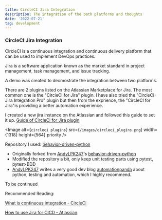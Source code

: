```yaml
---
title: CircleCI Jira Integration
description: The integration of the both platforms and thoughts
date: '2022-07-21'
tag: development
---
```




### CircleCI Jira Integration


CircleCI is a continuous integration and continuous delivery platform that can be used to implement DevOps practices.

Jira is a software application known as the market standard in project management, task management, and issue tracking.

A demo was created to deomostrate the integration between two platforms.

There are 2 plugins listed on the Atlassian Marketplace for Jira. The most common one is the "CircleCI for Jira" plugin.
I have also tried the "CircleCI-Jira Integration Pro" plugin but then from the exprience, the "CircleCI for Jira"is providing a better automation experience.

I created a new jira instance on the Atlassian and followed this guide to set it up.
[Guide of CircleCI for Jira plugin](https://circleci.com/docs/jira-plugin)

<Image
  alt={`circleci plugins`}
  src={`/images/circleci_plugins.png`}
  width={1318}
  height={564}
  priority 
/>

Repository I used: [behavior-driven-python](https://github.com/rolandshc/behavior-driven-python)
* Originally forked from [AndyLPK247](https://github.com/AndyLPK247)'s [behavior-driven-python](https://github.com/AndyLPK247/behavior-driven-python)
* Modified the repository a bit, only keep unit testing parts using pytest, pytest-BDD 
* [AndyLPK247](https://github.com/AndyLPK247) writes a very good dev blog [automationpanda](https://automationpanda.com/) about python, testing and automation, which I highly recommend. 


To be continued


Recommended Reading:

[What is continuous integration - CircleCI](https://circleci.com/blog/what-is-continuous-integration)

[How to use Jira for CICD - Atlassian](https://www.atlassian.com/software/jira/guides/developers/ci-cd)

